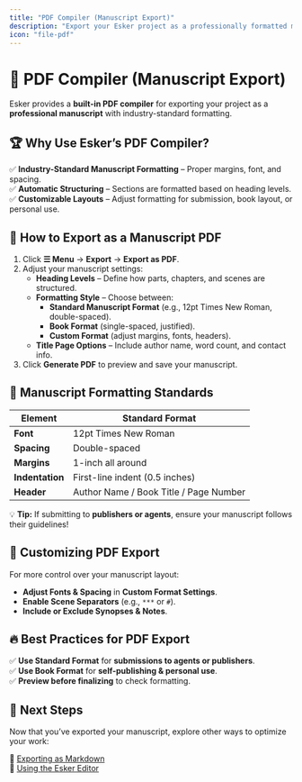 ```yaml
---
title: "PDF Compiler (Manuscript Export)"
description: "Export your Esker project as a professionally formatted manuscript PDF, ready for submission or printing."
icon: "file-pdf"
---
```


# 📄 PDF Compiler (Manuscript Export)  

Esker provides a **built-in PDF compiler** for exporting your project as a **professional manuscript** with industry-standard formatting.

## 🏆 **Why Use Esker’s PDF Compiler?**  

✅ **Industry-Standard Manuscript Formatting** – Proper margins, font, and spacing.  
✅ **Automatic Structuring** – Sections are formatted based on heading levels.  
✅ **Customizable Layouts** – Adjust formatting for submission, book layout, or personal use.  

## 📖 **How to Export as a Manuscript PDF**  

1. Click **☰ Menu** → **Export** → **Export as PDF**.  
2. Adjust your manuscript settings:  
   - **Heading Levels** – Define how parts, chapters, and scenes are structured.  
   - **Formatting Style** – Choose between:  
     - **Standard Manuscript Format** (e.g., 12pt Times New Roman, double-spaced).  
     - **Book Format** (single-spaced, justified).  
     - **Custom Format** (adjust margins, fonts, headers).  
   - **Title Page Options** – Include author name, word count, and contact info.  
3. Click **Generate PDF** to preview and save your manuscript.  

## 📏 **Manuscript Formatting Standards**  

| Element | Standard Format |
|---------|---------------|
| **Font** | 12pt Times New Roman |
| **Spacing** | Double-spaced |
| **Margins** | 1-inch all around |
| **Indentation** | First-line indent (0.5 inches) |
| **Header** | Author Name / Book Title / Page Number |

💡 **Tip:** If submitting to **publishers or agents**, ensure your manuscript follows their guidelines!

## 🎨 **Customizing PDF Export**  

For more control over your manuscript layout:  

- **Adjust Fonts & Spacing** in **Custom Format Settings**.  
- **Enable Scene Separators** (e.g., `***` or `#`).  
- **Include or Exclude Synopses & Notes**.  

## 🔥 **Best Practices for PDF Export**  

✅ **Use Standard Format** for **submissions to agents or publishers**.  
✅ **Use Book Format** for **self-publishing & personal use**.  
✅ **Preview before finalizing** to check formatting.  

## 🎯 **Next Steps**  

Now that you’ve exported your manuscript, explore other ways to optimize your work:  

📂 [Exporting as Markdown](/exporting/markdown-export)  
📖 [Using the Esker Editor](/writing-productivity/editor)  
